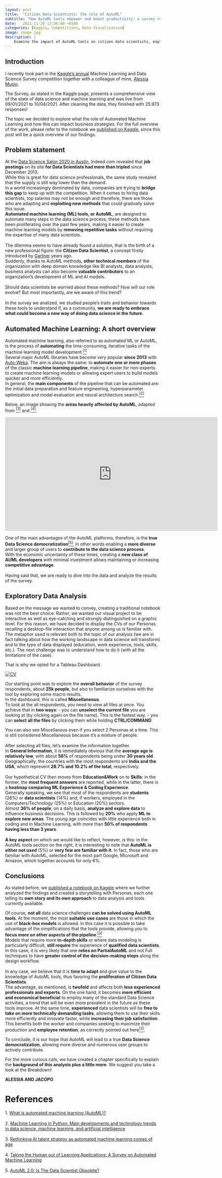 ```yaml
---
layout: post
title:  "Citizen Data Scientists: the role of AutoML"
subtitle: "How AutoML tools empower and boost productivity: a survey review"
date:   2021-11-28 13:06:00 +0100
categories: [Kaggle, Competitions, Data Visualization]
image: image.jpg
description: |
    Examine the impact of AutoML tools on citizen data scientists, exploring how these technologies democratize data science and enhance productivity.
---
```


## Introduction

I recently took part in the [Kaggle's annual](https://www.kaggle.com/c/kaggle-survey-2021/overview) Machine Learning and Data Science Survey competition together with a colleague of mine, [Alessia Musio](https://alessiamusio.com/).

The Survey, as stated in the Kaggle page, presents a comprehensive view of the state of data science and machine learning and was live from 09/01/2021 to 10/04/2021. After cleaning the data, they finished with 25.973 responses!

The topic we decided to explore what the role of Automated Machine Learning and how this can impact business strategies.
For the full overview of the work, please refer to the notebook we [published on Kaggle](https://www.kaggle.com/jacoporepossi/citizen-data-scientists-the-role-of-auto-ml-tools), since this post will be a quick overview of our findings.

## Problem statement
At the [Data Science Salon 2020 in Austin](https://roundtable.datascience.salon/what-indeeds-job-market-data-can-tell-us-about-trends-in-data-science), Indeed.com revealed that **job postings** on its site **for Data Scientists had more than tripled** since December 2013.
<br>
While this is great for data science professionals, the same study revealed that the supply is still way lower than the demand.
<br>
In a world increasingly dominated by data, companies are trying to **bridge this gap** to keep up with the competition. When it comes to hiring data scientists, top salaries may not be enough and therefore, there are those who are adapting and **exploiting new methods** that could gradually solve this issue.
<br>
**Automated machine learning (ML) tools, or AutoML**, are designed to automate many steps in the data science process; these methods have been proliferating over the past few years, making it easier to create machine learning models by **removing repetitive tasks** without requiring the expertise of many data scientists.
<br><br>
The dilemma seems to have already found a solution, that is the birth of a new professional figure: the **Citizen Data Scientist**, a concept firstly introduced by [Gartner](https://www.gartner.com/en/newsroom/press-releases/2017-01-16-gartner-says-more-than-40-percent-of-data-science-tasks-will-be-automated-by-2020) years ago.
<br>
Suddenly, thanks to AutoML methods, **other technical members** of the organization with deep domain knowledge like BI analysts, data analysts, business analysts can also become **valuable contributors** to an organization's development of ML and AI models.
<br><br>
Should data scientists be worried about these methods? How will our role evolve? But most importantly, are we aware of this trend?
<br><br>
In the survey we analized, we studied people's traits and behavior towards these tools to understand if, as a community, **we are ready to embrace what could become a new way of doing data science in the future**.

## Automated Machine Learning: A short overview

Automated machine learning, also referred to as automated ML or AutoML, is the process of **automating** the time-consuming, iterative tasks of the machine learning model development.<a href="#f1" id="a1"><sup>[1]</sup></a>
<br>
Several major AutoML libraries have become very popular **since 2013** with [Auto-Weka](https://www.cs.ubc.ca/labs/beta/Projects/autoweka/). The aim is always the same: to **automate one or more phases** of the classic **machine learning pipeline**, making it easier for non-experts to create machine learning models or allowing expert users to build models quicker and more efficiently.
<br>
In general, the **main components** of the pipeline that can be automated are: the initial data preparation and feature engineering,  hyperparameter optimization and model evaluation and neural architecture search.<a href="#f2" id="a2"><sup>[2]</sup></a>

Below, an image showing the **areas heavily affected by AutoML**, adapted from <a href="#f3" id="a3"><sup>[3]</sup></a> and <a href="#f4" id="a4"><sup>[4]</sup></a>.

<iframe
    width="690px"
    height="370px"
    src="https://alessiamusio.com/other/Kaggle/AutoML.html"
    frameborder="0"
    allowfullscreen
></iframe>

One of the main advantages of the AutoML platforms, therefore, is the **true Data Science democratization**<a href="#f5" id="a5"><sup>[5]</sup></a>, in other words enabling a **more diverse** and larger group of users to **contribute to the data science process**.
<br>
With the economic uncertainty of these times, creating a **new class of AI/ML developers** with minimal investment allows maintaining or increasing **competitive advantage**.
<br><br>
Having said that, we are ready to dive into the data and analyze the results of the survey.

## Exploratory Data Analysis

Based on the message we wanted to convey, creating a traditional notebook was not the best choice. Rather, we wanted our visual project to be interactive as well as eye-catching and strongly distinguished on a graphic level. For this reason, we have decided to display the CVs of our Personas, recalling a desktop-file interaction that anyone among us is familiar with. The metaphor used is relevant both to the topic of our analysis (we are in fact talking about how the working landscape in data science will transform) and to the type of data displayed (education, work experience, tools, skills, etc.).
The next challenge was to understand how to do it (with all the limitations of the case).

That is why we opted for a Tableau Dashboard.

<div class='tableauPlaceholder' id='viz1638056477365' style='position: relative'><noscript><a href='#'><img alt='CV ' src='https://public.tableau.com/static/images/CV/CVsKaggleSurvey2021/CV/1_rss.png' style='border: none' /></a></noscript><object class='tableauViz' style='display:none;'><param name='host_url' value='https%3A%2F%2Fpublic.tableau.com%2F' /> <param name='embed_code_version' value='3' /> <param name='site_root' value='' /><param name='name' value='CVsKaggleSurvey2021/CV' /><param name='tabs' value='no' /><param name='toolbar' value='yes' /><param name='static_image' value='https://public.tableau.com/static/images/CV/CVsKaggleSurvey2021/CV/1.png' /> <param name='animate_transition' value='yes' /><param name='display_static_image' value='yes' /><param name='display_spinner' value='yes' /><param name='display_overlay' value='yes' /><param name='display_count' value='yes' /><param name='language' value='it-IT' /><param name='filter' value='publish=yes' /></object></div> <script type='text/javascript'> var divElement = document.getElementById('viz1638056477365'); var vizElement = divElement.getElementsByTagName('object')[0]; vizElement.style.width='690px';vizElement.style.height='1227px'; var scriptElement = document.createElement('script'); scriptElement.src = 'https://public.tableau.com/javascripts/api/viz_v1.js'; vizElement.parentNode.insertBefore(scriptElement, vizElement); </script>

Our starting point was to explore the <b>overall behavior</b> of the survey respondents, about <b>25k people</b>, but also to familiarize ourselves with the tool by exploring some macro results.
<br>
In the dashboard, this is called **Miscellaneous**.
<br>
To look at the all respondents, you need to view all files at once. You achieve that in **two ways**:
- you can **unselect the current file** you are looking at (by clicking again on the file name). This is the fastest way.
- you can **select all the files** by clicking them while holding **CTRL/COMMAND**

You can also see Miscellanous even if you select 2 Personas at a time. This is still considered Miscellaneous because it's a mixture of people.
<br><br>
After selecting all files, let's examine the information together.
<br>
In <b>General Information</b>, it is immediately obvious that the <b>average age is relatively low</b>, with about <b>56%</b> of respondents being under <b>30 years old</b>.
<br>
Geographically, the countries with the most respondents are <b>India and the USA</b>, which represent <b>28.7% and 10.2% of the total</b>, respectively.
<br><br>
Our hypothetical CV then moves from <b>Education&Work</b> on to <b>Skills</b>: in the former, the <b>most frequent answers</b> are reported, while in the latter, there is a <b>heatmap comparing ML Experience & Coding Experience</b>.
<br>
Generally speaking, we see that most of the respondents are <b>students</b> (26%) or <b>data scientists</b> (14%) and, if workers, employed in the Computers/Technology (25%) or Education (20%) sectors.
<br>
Almost <b>36% of people</b>, on a daily basis, <b>analyze and explore data</b> to influence business decisions. This is followed by <b>20%</b> who apply <b>ML to explore new areas</b>. The young age coincides with little experience both in coding and in Machine Learning, with more than <b>50% of respondents having less than 3 years</b>.
<br><br>
<b>A key aspect</b> on which we would like to reflect, however, is this: in the AutoML tools section on the right, it is interesting to note that <b>AutoML is either not used</b> (5%) or <b>very few are familiar with it</b>. In fact, those who are familiar with AutoML, selected for the most part Google, Microsoft and Amazon, which together accounts for only 6%.

## Conclusions

As stated before, we [published a notebook on Kaggle](https://www.kaggle.com/jacoporepossi/citizen-data-scientists-the-role-of-auto-ml-tools) where we further analyzed the findings and created a storytelling with Personas, each one telling its **own story and its own approach** to data analysis and tools currently available.

Of course, **not all** data science challenges **can be solved using AutoML tools**. At the moment, the most **suitable use cases** are those in which the use of **black-box models** is allowed. In this case it is possible to take advantage of the simplifications that the tools provide, allowing you to **focus more on other aspects of the pipeline**.<a href="#f3" id="a3"><sup>[3]</sup></a>
<br>
Models that require more **in-depth skills** or where data modeling is particularly difficult, **still require** the experience of **qualified data scientists**. In this case, it is very likely that one **relies on PartialAutoML** and not Full techniques to have **greater control of the decision-making steps** along the design workflow.
<br><br>
In any case, we believe that it is **time to adapt** and give value to the knowledge of AutoML tools, thus favoring the **proliferation of Citizen Data Scientists**.
<br>
The advantage, as mentioned, is **twofold** and affects both **less experienced professionals and experts**. On the one hand, it becomes **more efficient and economical beneficial** to employ many of the standard Data Science activities, a trend that will be even more prevalent in the future as these tools improve. At the same time, **experienced** data scientists will be **free to take on more technically demanding tasks**, allowing them to use their skills more efficiently and innovate faster, while **increasing their job satisfaction**. This benefits both the worker and companies seeking to maximize their production and **employee retention**, as correctly pointed out here<a href="#f3" id="a3"><sup>[3]</sup></a>.

To conclude, it is our hope that AutoML will lead to a true **Data Science democratization**, allowing more diverse and numerous user groups to actively contribute.

For the more curious cats, we have created a chapter specifically to explain the **background of this analysis plus a little more**. We suggest you take a look at the Breakdown!

**ALESSIA AND JACOPO**

# <span class="title-section w3-xxlarge">References</span>

<span id="f1">1.</span> [What is automated machine learning (AutoML)?](https://github.com/MicrosoftDocs/azure-docs/blob/master/articles/machine-learning/concept-automated-ml.md)<br>
<br>
<span id="f2">2.</span> [Machine Learning in Python: Main developments and technology trends in data science, machine learning, and artificial intelligence](https://arxiv.org/pdf/2002.04803.pdf)<br>
<br>
<span id="f3">3.</span> [Rethinking AI talent strategy as automated machine learning comes of age](https://www.mckinsey.com/business-functions/mckinsey-analytics/our-insights/rethinking-ai-talent-strategy-as-automated-machine-learning-comes-of-age)<br>
<br>
<span id="f4">4.</span> [Taking the Human out of Learning Applications: A Survey on Automated Machine Learning](https://arxiv.org/pdf/1810.13306.pdf)<br>
<br>
<span id="f5">5.</span> [AutoML 2.0: Is The Data Scientist Obsolete?](https://www.forbes.com/sites/cognitiveworld/2020/04/07/automl-20-is-the-data-scientist-obsolete/?sh=2e5661ef53c9)<br>
